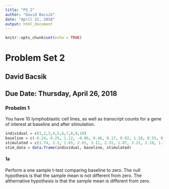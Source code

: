 ```yaml
---
title: "PS_2"
author: "David Bacsik"
date: "April 22, 2018"
output: html_document
---
```


```r
knitr::opts_chunk$set(echo = TRUE)
```

# Problem Set 2
## David Bacsik
## Due Date: Thursday, April 26, 2018

### Probelm 1
You have 10 lymphoblastic cell lines, as well as transcript counts for a gene of interest at baseline and after stimulation.

```r
individual = c(1,2,3,4,5,6,7,8,9,10)
baseline = c(-0.24, 0.25, 1.12, -0.06, 0.46, 0.17, 0.02, 1.10, 0.55, 0.98)
stimulated = c(1.74, 2.1, 1.65, 2.65, 3.11, 2.31, 1.87, 3.21, 2.19, 1.75)
stim_data = data.frame(individual, baseline, stimulated)
```

#### 1a
Perform a one sample t-test comparing baseline to zero.
The null hypothesis is that the sample mean is not different from zero.
The althernative hypothesis is that the sample mean is different from zero.




